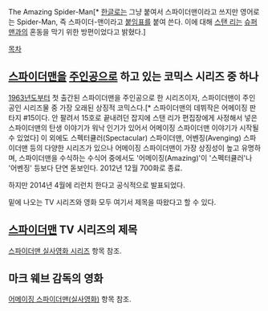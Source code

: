 The Amazing Spider-Man[* [[한글]]로는 그냥 붙여서 스파이더맨이라고 쓰지만 영어로는 Spider-Man, 즉 스파이더-맨이라고 [[붙임표]]를 붙여 쓴다. 이에 대해 [[스탠 리]]는 [[슈퍼맨]]과의 혼동을 막기 위한 방편이었다고 밝혔다.]

[[목차]]
== [[스파이더맨]]을 [[주인공]]으로 하고 있는 코믹스 시리즈 중 하나 ==
[[1963년]]도부터 첫 출간된 스파이더맨을 주인공으로 한 시리즈이자, 스파이더맨이 주인공인 시리즈물 중 가장 오래된 상징적 코믹스다.[* 스파이더맨의 데뷔작은 어메이징 판타지 #15이다. 안 팔려서 15호로 끝내려던 잡지에 스탠 리가 편집장에게 사정해서 넣은 스파이더맨의 탄생 이야기가 워낙 인기가 있어서 어메이징 스파이더맨 이야기가 시작될수 있었다] 이 외에도 스펙터큘러(Spectacular) 스파이더맨, 어벤징(Avenging) 스파이더맨 등의 다양한 시리즈가 있으나 어메이징 스파이더맨이 가장 상징성이 높고 유명하며, 스파이더맨을 수식하는 수식어 중에서도 '어메이징(Amazing)'이 '스펙터큘러'나 '어벤징' 등보다 단연 돋보인다. 2012년 12월 700화로 종료.

하지만 2014년 4월에 리런치 한다고 공식적으로 발표되었다.

밑에 나오는 TV 시리즈와 영화 모두 여기서 제목을 따왔다고 할 수 있다.

== [[스파이더맨]] TV 시리즈의 제목 ==
[[스파이더맨 실사영화 시리즈]] 항목 참조.

== 마크 웨브 감독의 영화 ==
[[어메이징 스파이더맨(실사영화)]] 항목 참조.
